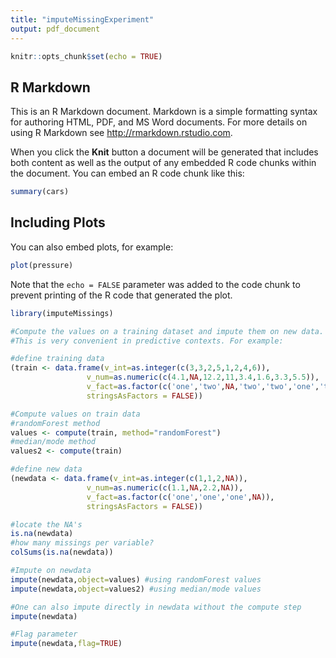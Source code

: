 ```yaml
---
title: "imputeMissingExperiment"
output: pdf_document
---
```


```r
knitr::opts_chunk$set(echo = TRUE)
```

## R Markdown

This is an R Markdown document. Markdown is a simple formatting syntax for authoring HTML, PDF, and MS Word documents. For more details on using R Markdown see <http://rmarkdown.rstudio.com>.

When you click the **Knit** button a document will be generated that includes both content as well as the output of any embedded R code chunks within the document. You can embed an R code chunk like this:

```r
summary(cars)
```

## Including Plots

You can also embed plots, for example:

```r
plot(pressure)
```

Note that the `echo = FALSE` parameter was added to the code chunk to prevent printing of the R code that generated the plot.

```r
library(imputeMissings)

#Compute the values on a training dataset and impute them on new data.
#This is very convenient in predictive contexts. For example:

#define training data
(train <- data.frame(v_int=as.integer(c(3,3,2,5,1,2,4,6)),
                 v_num=as.numeric(c(4.1,NA,12.2,11,3.4,1.6,3.3,5.5)),
                 v_fact=as.factor(c('one','two',NA,'two','two','one','two','two')),
                 stringsAsFactors = FALSE))

#Compute values on train data
#randomForest method
values <- compute(train, method="randomForest")
#median/mode method
values2 <- compute(train)

#define new data
(newdata <- data.frame(v_int=as.integer(c(1,1,2,NA)),
                 v_num=as.numeric(c(1.1,NA,2.2,NA)),
                 v_fact=as.factor(c('one','one','one',NA)),
                 stringsAsFactors = FALSE))

#locate the NA's
is.na(newdata)
#how many missings per variable?
colSums(is.na(newdata))

#Impute on newdata
impute(newdata,object=values) #using randomForest values
impute(newdata,object=values2) #using median/mode values

#One can also impute directly in newdata without the compute step
impute(newdata)

#Flag parameter
impute(newdata,flag=TRUE)

```

